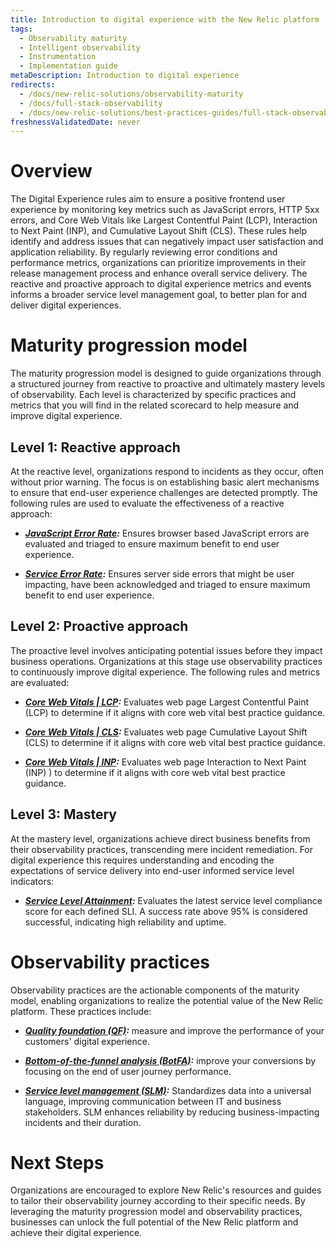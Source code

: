 ```yaml
---
title: Introduction to digital experience with the New Relic platform
tags:
  - Observability maturity
  - Intelligent observability
  - Instrumentation
  - Implementation guide
metaDescription: Introduction to digital experience
redirects:
  - /docs/new-relic-solutions/observability-maturity
  - /docs/full-stack-observability
  - /docs/new-relic-solutions/best-practices-guides/full-stack-observability
freshnessValidatedDate: never
---
```


# Overview

The Digital Experience rules aim to ensure a positive frontend user experience by monitoring key metrics such as JavaScript errors, HTTP 5xx errors, and Core Web Vitals like Largest Contentful Paint (LCP), Interaction to Next Paint (INP), and Cumulative Layout Shift (CLS). These rules help identify and address issues that can negatively impact user satisfaction and application reliability. By regularly reviewing error conditions and performance metrics, organizations can prioritize improvements in their release management process and enhance overall service delivery. The reactive and proactive approach to digital experience metrics and events informs a broader service level management goal, to better plan for and deliver digital experiences. 

# Maturity progression model

The maturity progression model is designed to guide organizations through a structured journey from reactive to proactive and ultimately mastery levels of observability. Each level is characterized by specific practices and metrics that you will find in the related scorecard to help measure and improve digital experience.

## Level 1: Reactive approach

At the reactive level, organizations respond to incidents as they occur, often without prior warning. The focus is on establishing basic alert mechanisms to ensure that end-user experience challenges are detected promptly. The following rules are used to evaluate the effectiveness of a reactive approach:

- ***[JavaScript Error Rate](/docs/new-relic-solutions/observability-maturity/digital-experience/l1-js-error-rate):*** Ensures browser based JavaScript errors are evaluated and triaged to ensure maximum benefit to end user experience.

- ***[Service Error Rate](/docs/new-relic-solutions/observability-maturity/digital-experience/l1-service-error-rate):*** Ensures server side errors that might be user impacting, have been acknowledged and triaged to ensure maximum benefit to end user experience. 

## Level 2: Proactive approach

The proactive level involves anticipating potential issues before they impact business operations. Organizations at this stage use observability practices to continuously improve digital experience. The following rules and metrics are evaluated:

- ***[Core Web Vitals | LCP](/docs/new-relic-solutions/observability-maturity/digital-experience/l2-cwv-lcp):*** Evaluates web page Largest Contentful Paint (LCP) to determine if it aligns with core web vital best practice guidance. 

- ***[Core Web Vitals | CLS](/docs/new-relic-solutions/observability-maturity/digital-experience/l2-cwv-cls):*** Evaluates web page Cumulative Layout Shift (CLS) to determine if it aligns with core web vital best practice guidance. 

- ***[Core Web Vitals | INP](/docs/new-relic-solutions/observability-maturity/digital-experience/l2-cwv-inp):*** Evaluates web page Interaction to Next Paint (INP) ) to determine if it aligns with core web vital best practice guidance. 


## Level 3: Mastery

At the mastery level, organizations achieve direct business benefits from their observability practices, transcending mere incident remediation. For digital experience this requires understanding and encoding the expectations of service delivery into end-user informed service level indicators:

- ***[Service Level Attainment](/docs/new-relic-solutions/observability-maturity/business-uptime/l3-service-level-attainment):*** Evaluates the latest service level compliance score for each defined SLI. A success rate above 95% is considered successful, indicating high reliability and uptime.

# Observability practices

Observability practices are the actionable components of the maturity model, enabling organizations to realize the potential value of the New Relic platform. These practices include:

- ***[Quality foundation (QF)](/docs/tutorial-improve-customer-experience/intro-to-customer-experience):*** measure and improve the performance of your customers' digital experience.

- ***[Bottom-of-the-funnel analysis (BotFA)](/docs/tutorial-improve-customer-experience/bottom-funnel-analysis):*** improve your conversions by focusing on the end of user journey performance.

- ***[Service level management (SLM)](/docs/tutorial-service-level-mgmt/intro-to-slm):*** Standardizes data into a universal language, improving communication between IT and business stakeholders. SLM enhances reliability by reducing business-impacting incidents and their duration.


# Next Steps

Organizations are encouraged to explore New Relic's resources and guides to tailor their observability journey according to their specific needs. By leveraging the maturity progression model and observability practices, businesses can unlock the full potential of the New Relic platform and achieve their digital experience.


